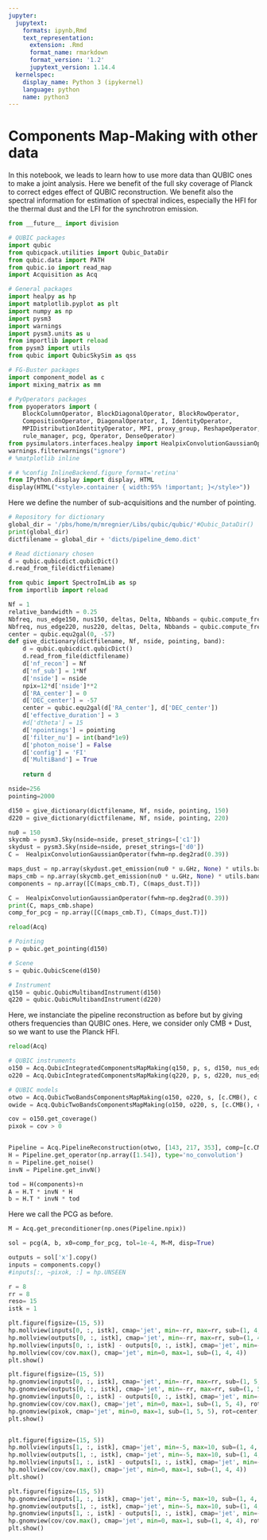 ```yaml
---
jupyter:
  jupytext:
    formats: ipynb,Rmd
    text_representation:
      extension: .Rmd
      format_name: rmarkdown
      format_version: '1.2'
      jupytext_version: 1.14.4
  kernelspec:
    display_name: Python 3 (ipykernel)
    language: python
    name: python3
---
```


# Components Map-Making with other data

In this notebook, we leads to learn how to use more data than QUBIC ones to make a joint analysis. Here we benefit of the full sky coverage of Planck to correct edges effect of QUBIC reconstruction. We benefit also the spectral information for estimation of spectral indices, especially the HFI for the thermal dust and the LFI for the synchrotron emission.

```python
from __future__ import division

# QUBIC packages
import qubic
from qubicpack.utilities import Qubic_DataDir
from qubic.data import PATH
from qubic.io import read_map
import Acquisition as Acq

# General packages
import healpy as hp
import matplotlib.pyplot as plt
import numpy as np
import pysm3
import warnings
import pysm3.units as u
from importlib import reload
from pysm3 import utils
from qubic import QubicSkySim as qss

# FG-Buster packages
import component_model as c
import mixing_matrix as mm

# PyOperators packages
from pyoperators import (
    BlockColumnOperator, BlockDiagonalOperator, BlockRowOperator,
    CompositionOperator, DiagonalOperator, I, IdentityOperator,
    MPIDistributionIdentityOperator, MPI, proxy_group, ReshapeOperator,
    rule_manager, pcg, Operator, DenseOperator)
from pysimulators.interfaces.healpy import HealpixConvolutionGaussianOperator
warnings.filterwarnings("ignore")
# %matplotlib inline

# # %config InlineBackend.figure_format='retina'
from IPython.display import display, HTML
display(HTML("<style>.container { width:95% !important; }</style>"))
```

Here we define the number of sub-acquisitions and the number of pointing.

```python
# Repository for dictionary
global_dir = '/pbs/home/m/mregnier/Libs/qubic/qubic/'#Qubic_DataDir()
print(global_dir)
dictfilename = global_dir + 'dicts/pipeline_demo.dict'

# Read dictionary chosen
d = qubic.qubicdict.qubicDict()
d.read_from_file(dictfilename)

from qubic import SpectroImLib as sp
from importlib import reload

Nf = 1
relative_bandwidth = 0.25
Nbfreq, nus_edge150, nus150, deltas, Delta, Nbbands = qubic.compute_freq(150, Nfreq=Nf)
Nbfreq, nus_edge220, nus220, deltas, Delta, Nbbands = qubic.compute_freq(220, Nfreq=Nf)
center = qubic.equ2gal(0, -57)
def give_dictionary(dictfilename, Nf, nside, pointing, band):
    d = qubic.qubicdict.qubicDict()
    d.read_from_file(dictfilename)
    d['nf_recon'] = Nf
    d['nf_sub'] = 1*Nf
    d['nside'] = nside
    npix=12*d['nside']**2
    d['RA_center'] = 0
    d['DEC_center'] = -57
    center = qubic.equ2gal(d['RA_center'], d['DEC_center'])
    d['effective_duration'] = 3
    #d['dtheta'] = 15
    d['npointings'] = pointing
    d['filter_nu'] = int(band*1e9)
    d['photon_noise'] = False
    d['config'] = 'FI'
    d['MultiBand'] = True
    
    return d

nside=256
pointing=2000

d150 = give_dictionary(dictfilename, Nf, nside, pointing, 150)
d220 = give_dictionary(dictfilename, Nf, nside, pointing, 220)
```

```python
nu0 = 150
skycmb = pysm3.Sky(nside=nside, preset_strings=['c1'])
skydust = pysm3.Sky(nside=nside, preset_strings=['d0'])
C =  HealpixConvolutionGaussianOperator(fwhm=np.deg2rad(0.39))

maps_dust = np.array(skydust.get_emission(nu0 * u.GHz, None) * utils.bandpass_unit_conversion(nu0 * u.GHz, None, u.uK_CMB).T)
maps_cmb = np.array(skycmb.get_emission(nu0 * u.GHz, None) * utils.bandpass_unit_conversion(nu0 * u.GHz, None, u.uK_CMB).T)
components = np.array([C(maps_cmb.T), C(maps_dust.T)])

C =  HealpixConvolutionGaussianOperator(fwhm=np.deg2rad(0.39))
print(C, maps_cmb.shape)
comp_for_pcg = np.array([C(maps_cmb.T), C(maps_dust.T)])
```

```python
reload(Acq)

# Pointing
p = qubic.get_pointing(d150)

# Scene
s = qubic.QubicScene(d150)

# Instrument
q150 = qubic.QubicMultibandInstrument(d150)
q220 = qubic.QubicMultibandInstrument(d220)
```

Here, we instanciate the pipeline reconstruction as before but by giving others frequencies than QUBIC ones. Here, we consider only CMB + Dust, so we want to use the Planck HFI.

```python
reload(Acq)

# QUBIC instruments
o150 = Acq.QubicIntegratedComponentsMapMaking(q150, p, s, d150, nus_edge150, comp=[c.CMB(), c.Dust(nu0=150, temp=20)])
o220 = Acq.QubicIntegratedComponentsMapMaking(q220, p, s, d220, nus_edge220, comp=[c.CMB(), c.Dust(nu0=150, temp=20)])

# QUBIC models
otwo = Acq.QubicTwoBandsComponentsMapMaking(o150, o220, s, [c.CMB(), c.Dust(nu0=150, temp=20)])
owide = Acq.QubicTwoBandsComponentsMapMaking(o150, o220, s, [c.CMB(), c.Dust(nu0=150, temp=20)])

cov = o150.get_coverage()
pixok = cov > 0


Pipeline = Acq.PipelineReconstruction(otwo, [143, 217, 353], comp=[c.CMB(), c.Dust(nu0=150, temp=20)], type='TwoBands', convolution=False)
H = Pipeline.get_operator(np.array([1.54]), type='no_convolution')
n = Pipeline.get_noise()
invN = Pipeline.get_invN()

tod = H(components)+n
A = H.T * invN * H
b = H.T * invN * tod
```

Here we call the PCG as before.

```python
M = Acq.get_preconditioner(np.ones(Pipeline.npix))

sol = pcg(A, b, x0=comp_for_pcg, tol=1e-4, M=M, disp=True)
```

```python
outputs = sol['x'].copy()
inputs = components.copy()
#inputs[:, ~pixok, :] = hp.UNSEEN
```

```python
r = 8
rr = 8
reso= 15
istk = 1

plt.figure(figsize=(15, 5))
hp.mollview(inputs[0, :, istk], cmap='jet', min=-rr, max=rr, sub=(1, 4, 1))
hp.mollview(outputs[0, :, istk], cmap='jet', min=-rr, max=rr, sub=(1, 4, 2))
hp.mollview(inputs[0, :, istk] - outputs[0, :, istk], cmap='jet', min=-r, max=r, sub=(1, 4, 3))
hp.mollview(cov/cov.max(), cmap='jet', min=0, max=1, sub=(1, 4, 4))
plt.show()

plt.figure(figsize=(15, 5))
hp.gnomview(inputs[0, :, istk], cmap='jet', min=-rr, max=rr, sub=(1, 5, 1), rot=center, reso=reso)
hp.gnomview(outputs[0, :, istk], cmap='jet', min=-rr, max=rr, sub=(1, 5, 2), rot=center, reso=reso)
hp.gnomview(inputs[0, :, istk] - outputs[0, :, istk], cmap='jet', min=-r, max=r, sub=(1, 5, 3), rot=center, reso=reso)
hp.gnomview(cov/cov.max(), cmap='jet', min=0, max=1, sub=(1, 5, 4), rot=center, reso=reso)
hp.gnomview(pixok, cmap='jet', min=0, max=1, sub=(1, 5, 5), rot=center, reso=reso)
plt.show()


plt.figure(figsize=(15, 5))
hp.mollview(inputs[1, :, istk], cmap='jet', min=-5, max=10, sub=(1, 4, 1))
hp.mollview(outputs[1, :, istk], cmap='jet', min=-5, max=10, sub=(1, 4, 2))
hp.mollview(inputs[1, :, istk] - outputs[1, :, istk], cmap='jet', min=-r, max=r, sub=(1, 4, 3))
hp.mollview(cov/cov.max(), cmap='jet', min=0, max=1, sub=(1, 4, 4))
plt.show()

plt.figure(figsize=(15, 5))
hp.gnomview(inputs[1, :, istk], cmap='jet', min=-5, max=10, sub=(1, 4, 1), rot=center, reso=reso)
hp.gnomview(outputs[1, :, istk], cmap='jet', min=-5, max=10, sub=(1, 4, 2), rot=center, reso=reso)
hp.gnomview(inputs[1, :, istk] - outputs[1, :, istk], cmap='jet', min=-r, max=r, sub=(1, 4, 3), rot=center, reso=reso)
hp.gnomview(cov/cov.max(), cmap='jet', min=0, max=1, sub=(1, 4, 4), rot=center, reso=reso)
plt.show()
```

```python

```

```python

```

```python

```

```python

```

```python

```

```python

```

```python

```

```python

```

```python

```

```python

```

```python

```

```python

```
